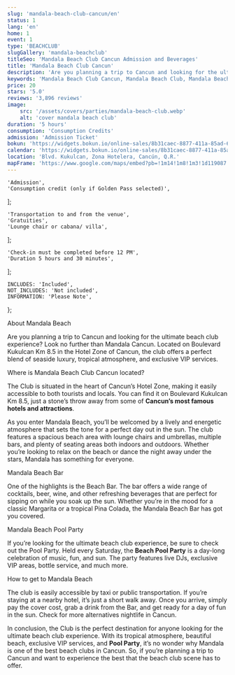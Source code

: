 ```yaml
---
slug: 'mandala-beach-club-cancun/en'
status: 1
lang: 'en'
home: 1
event: 1
type: 'BEACHCLUB'
slugGallery: 'mandala-beachclub'
titleSeo: 'Mandala Beach Club Cancun Admission and Beverages'
title: 'Mandala Beach Club Cancun'
description: 'Are you planning a trip to Cancun and looking for the ultimate beach club experience? Look no further than Mandala Beach Club Cancun.'
keywords: 'Mandala Beach Club Cancun, Mandala Beach Club, Mandala Beach Club Cancun Admission, Mandala Beach Club Cancun Beverages'
price: 20
stars: '5.0'
reviews: '3,896 reviews'
image:
    src: '/assets/covers/parties/mandala-beach-club.webp'
    alt: 'cover mandala beach club'
duration: '5 hours'
consumption: 'Consumption Credits'
admission: 'Admission Ticket'
bokun: 'https://widgets.bokun.io/online-sales/8b31caec-8877-411a-85ad-682828170619/experience/746036?partialView=1'
calendar: 'https://widgets.bokun.io/online-sales/8b31caec-8877-411a-85ad-682828170619/experience-calendar/746036'
location: 'Blvd. Kukulcan, Zona Hotelera, Cancún, Q.R.'
mapFrame: 'https://www.google.com/maps/embed?pb=!1m14!1m8!1m3!1d119087.50365958865!2d-86.747019!3d21.133109!3m2!1i1024!2i768!4f13.1!3m3!1m2!1s0x8f4c289f3595dba3%3A0x155d2283e6f9ad48!2sMandala%20Beach%20Club!5e0!3m2!1ses!2smx!4v1704724829158!5m2!1ses!2smx'
---
```



    'Admission',
    'Consumption credit (only if Golden Pass selected)',
];

    'Transportation to and from the venue',
    'Gratuities',
    'Lounge chair or cabana/ villa',
];

    'Check-in must be completed before 12 PM',
    'Duration 5 hours and 30 minutes',
];

    INCLUDES: 'Included',
    NOT_INCLUDES: 'Not included',
    INFORMATION: 'Please Note',
};

<Inclusions includes={includes} notIncludes={notIncludes} i18n={i18n} />

<TagVideo src="/assets/videos/mandala-beach-club.mp4" lang={frontmatter.lang} />

<AdditionalInfo information={information} i18n={i18n} />

<TagH2>About Mandala Beach</TagH2>

<TagP>Are you planning a trip to Cancun and looking for the ultimate beach club experience? Look no further than Mandala Cancun. Located on Boulevard Kukulcan Km 8.5 in the Hotel Zone of Cancun, the club offers a perfect blend of seaside luxury, tropical atmosphere, and exclusive VIP services.</TagP>

<TagH3>Where is Mandala Beach Club Cancun located?</TagH3>

<TagP>The Club is situated in the heart of Cancun’s Hotel Zone, making it easily accessible to both tourists and locals. You can find it on Boulevard Kukulcan Km 8.5, just a stone’s throw away from some of <strong>Cancun’s most famous hotels and attractions</strong>.</TagP>

<TagP>As you enter Mandala Beach, you’ll be welcomed by a lively and energetic atmosphere that sets the tone for a perfect day out in the sun. The club features a spacious beach area with lounge chairs and umbrellas, multiple bars, and plenty of seating areas both indoors and outdoors. Whether you’re looking to relax on the beach or dance the night away under the stars, Mandala has something for everyone.</TagP>

<TagH3>Mandala Beach Bar </TagH3>

<TagP>One of the highlights is the Beach Bar. The bar offers a wide range of cocktails, beer, wine, and other refreshing beverages that are perfect for sipping on while you soak up the sun. Whether you’re in the mood for a classic Margarita or a tropical Pina Colada, the Mandala Beach Bar has got you covered. </TagP>

<TagH3>Mandala Beach Pool Party</TagH3>

<TagP>If you’re looking for the ultimate beach club experience, be sure to check out the Pool Party. Held every Saturday, the <strong>Beach Pool Party</strong> is a day-long celebration of music, fun, and sun. The party features live DJs, exclusive VIP areas, bottle service, and much more. </TagP>

<TagH3>How to get to Mandala Beach </TagH3>

<TagP>The club is easily accessible by taxi or public transportation. If you’re staying at a nearby hotel, it’s just a short walk away. Once you arrive, simply pay the cover cost, grab a drink from the Bar, and get ready for a day of fun in the sun. Check for more alternatives nightlife in Cancun. </TagP>

<TagP>In conclusion, the Club is the perfect destination for anyone looking for the ultimate beach club experience. With its tropical atmosphere, beautiful beach, exclusive VIP services, and <strong>Pool Party</strong>, it’s no wonder why Mandala is one of the best beach clubs in Cancun. So, if you’re planning a trip to Cancun and want to experience the best that the beach club scene has to offer. </TagP>